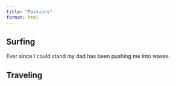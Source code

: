 ```yaml
---
title: "Passions"
format: html
---
```


## Surfing

Ever since I could stand my dad has been pushing me into waves.

## Traveling

## 

